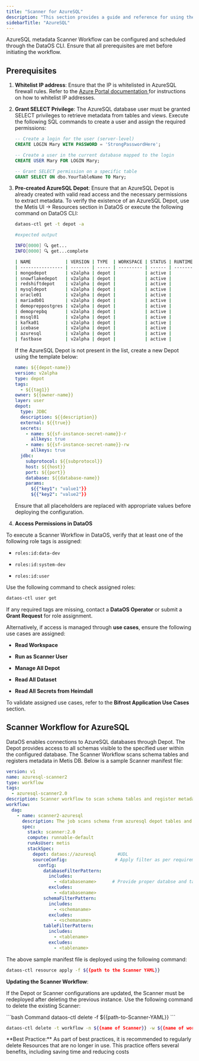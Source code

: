 ```yaml
---
title: "Scanner for AzureSQL"
description: "This section provides a guide and reference for using the AzureSQL metadata Scanner Workflow. It includes configuration steps, and required access permissions for execution."
sidebarTitle: "AzureSQL"
---
```


AzureSQL metadata Scanner Workflow can be configured and scheduled through the DataOS CLI. Ensure that all prerequisites are met before initiating the workflow.

## Prerequisites

1. **Whitelist IP address**: Ensure that the IP is whitelisted in AzureSQL firewall rules. Refer to the [Azure Portal documentation ](https://learn.microsoft.com/en-us/azure/azure-sql/database/firewall-configure) for instructions on how to whitelist IP addresses.

2. **Grant SELECT Privilege**: The AzureSQL database user must be granted SELECT privileges to retrieve metadata from tables and views. Execute the following SQL commands to create a user and assign the required permissions:

   ```sql
   -- Create a login for the user (server-level)
   CREATE LOGIN Mary WITH PASSWORD = 'StrongPasswordHere';

   -- Create a user in the current database mapped to the login
   CREATE USER Mary FOR LOGIN Mary;

   -- Grant SELECT permission on a specific table
   GRANT SELECT ON dbo.YourTableName TO Mary;

   ```

3. **Pre-created AzureSQL Depot**: Ensure that an AzureSQL Depot is already created with valid read access and the necessary permissions to extract metadata.
   To verify the existence of an AzureSQL Depot, use the Metis UI → Resources section in DataOS or execute the following command on DataOS CLI:

   ```bash
   dataos-ctl get -t depot -a
   ```

   ```bash
   #expected output

   INFO[0000] 🔍 get...
   INFO[0000] 🔍 get...complete

   | NAME             | VERSION | TYPE  | WORKSPACE | STATUS | RUNTIME | OWNER      |
   | ---------------- | ------- | ----- | --------- | ------ | ------- | ---------- |
   | mongodepot       | v2alpha | depot |           | active |         | usertest   |
   | snowflakedepot   | v2alpha | depot |           | active |         | gojo       |
   | redshiftdepot    | v2alpha | depot |           | active |         | kira       |
   | mysqldepot       | v2alpha | depot |           | active |         | ryuk       |
   | oracle01         | v2alpha | depot |           | active |         | drdoom     |
   | mariadb01        | v2alpha | depot |           | active |         | tonystark  |
   | demopreppostgres | v2alpha | depot |           | active |         | slimshaddy |
   | demoprepbq       | v2alpha | depot |           | active |         | pengvin    |
   | mssql01          | v2alpha | depot |           | active |         | hulk       |
   | kafka01          | v2alpha | depot |           | active |         | peeter     |
   | icebase          | v2alpha | depot |           | active |         | blackpink  |
   | azuresql         | v2alpha | depot |           | active |         | arnold     |
   | fastbase         | v2alpha | depot |           | active |         | ddevil     |
   ```

   If the AzureSQL Depot is not present in the list, create a new Depot using the template below:

   ```yaml
   name: ${{depot-name}}
   version: v2alpha
   type: depot
   tags:
     - ${{tag1}}
   owner: ${{owner-name}}
   layer: user
   depot:
     type: JDBC                                      
     description: ${{description}}
     external: ${{true}}
     secrets:
       - name: ${{sf-instance-secret-name}}-r
         allkeys: true
       - name: ${{sf-instance-secret-name}}-rw
         allkeys: true
     jdbc:                                           
       subprotocol: ${{subprotocol}}
       host: ${{host}}
       port: ${{port}}
       database: ${{database-name}}
       params:
         ${{"key1": "value1"}}
         ${{"key2": "value2"}}
   ```

   Ensure that all placeholders are replaced with appropriate values before deploying the configuration.

4. **Access Permissions in DataOS**

To execute a Scanner Workflow in DataOS, verify that at least one of the following role tags is assigned:

* `roles:id:data-dev`

* `roles:id:system-dev`

* `roles:id:user`

Use the following command to check assigned roles:

```bash
dataos-ctl user get
```

If any required tags are missing, contact a **DataOS Operator** or submit a **Grant Request** for role assignment.

Alternatively, if access is managed through **use cases**, ensure the following use cases are assigned:

* **Read Workspace**

* **Run as Scanner User**

* **Manage All Depot**

* **Read All Dataset**

* **Read All Secrets from Heimdall**

To validate assigned use cases, refer to the **Bifrost Application Use Cases** section.

## Scanner Workflow for AzureSQL

DataOS enables connections to AzureSQL databases through Depot. The Depot provides access to all schemas visible to the specified user within the configured database. The Scanner Workflow scans schema tables and registers metadata in Metis DB. Below is a sample Scanner manifest file:

```yaml
version: v1
name: azuresql-scanner2
type: workflow
tags: 
  - azuresql-scanner2.0
description: Scanner workflow to scan schema tables and register metadata in Metis DB
workflow: 
  dag: 
    - name: scanner2-azuresql
      description: The job scans schema from azuresql depot tables and register metadata to metis2
      spec: 
        stack: scanner:2.0
        compute: runnable-default
        runAsUser: metis
        stackSpec: 
          depot: dataos://azuresql        #UDL
          sourceConfig:                  # Apply filter as per requirement
            config: 
              databaseFilterPattern: 
                includes: 
                  - <databasename>      # Provide proper databse and table name
                excludes: 
                  - <databasename> 
              schemaFilterPattern: 
                includes: 
                  - <schemaname>
                excludes: 
                  - <schemaname>
              tableFilterPattern: 
                includes: 
                  - <tablename>
                excludes: 
                  - <tablename>
```

The above sample manifest file is deployed using the following command:

```bash
dataos-ctl resource apply -f ${{path to the Scanner YAML}}
```

**Updating the Scanner Workflow**:

If the Depot or Scanner configurations are updated, the Scanner must be redeployed after deleting the previous instance. Use the following command to delete the existing Scanner:

<CodeGroup>
  ```bash Command
  dataos-ctl delete -f ${{path-to-Scanner-YAML}}
  ```

  ```bash Alternative Command
  dataos-ctl delete -t workflow -n ${{name of Scanner}} -w ${{name of workspace}}
  ```
</CodeGroup>

<Note>
  **Best Practice:** As part of best practices, it is recommended to regularly delete Resources that are no longer in use. This practice offers several benefits, including saving time and reducing costs
</Note>